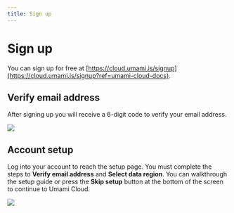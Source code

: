 ```yaml
---
title: Sign up
---
```


# Sign up

You can sign up for free at [https://cloud.umami.is/signup](https://cloud.umami.is/signup?ref=umami-cloud-docs).

## Verify email address

After signing up you will receive a 6-digit code to verify your email address.

<img src="https://content.umami.is/website/images/cloud/sign-up-verify-email.png" />

## Account setup

Log into your account to reach the setup page. You must complete the steps to **Verify email address** and **Select data region**.
You can walkthrough the setup guide or press the **Skip setup** button at the bottom of the screen to continue to Umami Cloud.

<img src="https://content.umami.is/website/images/cloud/sign-up-setup.png" />
